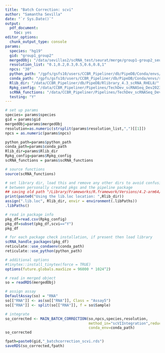 ```yaml
---
title: "Batch Correction: scvi"
author: "Samantha Sevilla"
date: "`r Sys.Date()`"
output: 
  pdf_document: 
    toc: yes
editor_options: 
  chunk_output_type: console
params:
  species: "hg19"
  gid: "group1_group2"
  mergedObj: "/data/sevillas2/scRNA_test/seurat/merge/group1-group2_seurat_merged.rds"
  resolution_list: "0.1,0.2,0.3,0.5,0.6,0.8,1"
  npcs: "30"
  python_path: "/gpfs/gsfs10/users/CCBR_Pipeliner/db/PipeDB/Conda/envs/scvi-env/bin"
  conda_path: "/gpfs/gsfs10/users/CCBR_Pipeliner/db/PipeDB/Conda/envs/scvi-env"
  Rlib_dir: "/data/CCBR_Pipeliner/db/PipeDB/Rlibrary_4.3_scRNA_RHEL8/"
  Rpkg_config: "/data/CCBR_Pipeliner/Pipelines/TechDev_scRNASeq_Dev2023/SINCLAIR/conf/Rpack.config"
  scRNA_functions: "/data/CCBR_Pipeliner/Pipelines/TechDev_scRNASeq_Dev2023/SINCLAIR/bin/scRNA_functions.R"
  testing: "Y"
---
```


```r
# set up params
species= params$species
gid = params$gid
mergedObj=params$mergedObj
resolution=as.numeric(strsplit(params$resolution_list,",")[[1]])
npcs = as.numeric(params$npcs)

python_path=params$python_path
conda_path=params$conda_path
Rlib_dir=params$Rlib_dir
Rpkg_config=params$Rpkg_config
scRNA_functions = params$scRNA_functions
```

```r
# source functions
source(scRNA_functions)

# set library dir, load this and remove any other dirs to avoid confusion
# between personally created pkgs and the pipeline package
## saving old path "/Library/Frameworks/R.framework/Versions/4.2-arm64/Resources/library"
print(paste0("Using the lib.loc location: ",Rlib_dir))
assign(".lib.loc", Rlib_dir, envir = environment(.libPaths))
.libPaths()

# read in package info
pkg_df=read.csv(Rpkg_config)
pkg_df=subset(pkg_df,scvi=="Y")
pkg_df

# for each package check installation, if present then load library
scRNA_handle_packages(pkg_df)
reticulate::use_condaenv(conda_path) 
reticulate::use_python(python_path)

# additional options
#tinytex::install_tinytex(force = TRUE)
options(future.globals.maxSize = 96000 * 1024^2)
```

```r
# read in merged object
so = readRDS(mergedObj)

# assign assay
DefaultAssay(so) = "RNA"
so[["RNA"]] <- as(so[["RNA"]], Class = "Assay5")
so[["RNA"]] <- split(so[["RNA"]], f = so$Sample)

# integrate
so_corrected <- MAIN_BATCH_CORRECTION(so,npcs,species,resolution,
                                      method_in="scVIIntegration",reduction_in = "integrated.scvi",
                                      conda_env=conda_path)
so_corrected
```

```r
fpath=paste0(gid,"_batchcorrection_scvi.rds")
saveRDS(so_corrected,fpath)
```